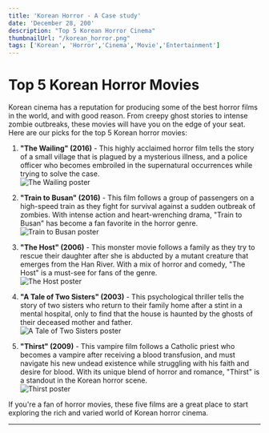```yaml
---
title: 'Korean Horror - A Case study'
date: 'December 28, 200'
description: "Top 5 Korean Horror Cinema"
thumbnailUrl: "/korean_horror.png"
tags: ['Korean', 'Horror','Cinema','Movie','Entertainment']
---
```

# Top 5 Korean Horror Movies

Korean cinema has a reputation for producing some of the best horror films in the world, and with good reason. From creepy ghost stories to intense zombie outbreaks, these movies will have you on the edge of your seat. Here are our picks for the top 5 Korean horror movies:

1. **"The Wailing" (2016)** - This highly acclaimed horror film tells the story of a small village that is plagued by a mysterious illness, and a police officer who becomes embroiled in the supernatural occurrences while trying to solve the case.   
![The Wailing poster](https://encrypted-tbn0.gstatic.com/images?q=tbn:ANd9GcSrYMrAmbQzyvHHZYOUJsO9UCvZYlsDQwE8iw&usqp=CAU)

2. **"Train to Busan" (2016)** - This film follows a group of passengers on a high-speed train as they fight for survival against a sudden outbreak of zombies. With intense action and heart-wrenching drama, "Train to Busan" has become a fan favorite in the horror genre.  
![Train to Busan poster](https://encrypted-tbn0.gstatic.com/images?q=tbn:ANd9GcSk0mnJ8lDyouJcczmQY_mkBduLuEqR1D2oKQ&usqp=CAU)

3. **"The Host" (2006)** - This monster movie follows a family as they try to rescue their daughter after she is abducted by a mutant creature that emerges from the Han River. With a mix of horror and comedy, "The Host" is a must-see for fans of the genre.   
![The Host poster](https://encrypted-tbn0.gstatic.com/images?q=tbn:ANd9GcQUiMN3UJG2y4bsTRUnBWf82wH3jvg8lN0EhA&usqp=CAU)

4. **"A Tale of Two Sisters" (2003)** - This psychological thriller tells the story of two sisters who return to their family home after a stint in a mental hospital, only to find that the house is haunted by the ghosts of their deceased mother and father.   
![A Tale of Two Sisters poster](https://encrypted-tbn0.gstatic.com/images?q=tbn:ANd9GcTprhUlbLFf5Pd0lJjSu3_tYqAZEv5MuF58Qg&usqp=CAU)

5. **"Thirst" (2009)** - This vampire film follows a Catholic priest who becomes a vampire after receiving a blood transfusion, and must navigate his new undead existence while struggling with his faith and desire for blood. With its unique blend of horror and romance, "Thirst" is a standout in the Korean horror scene.   
![Thirst poster](https://upload.wikimedia.org/wikipedia/en/b/b1/Thirstposter.jpg)

If you're a fan of horror movies, these five films are a great place to start exploring the rich and varied world of Korean horror cinema.

---
